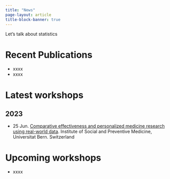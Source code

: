 ```yaml
---
title: "News"
page-layout: article
title-block-banner: true
---
```


Let's talk about statistics

# Recent Publications

-   xxxx
-   xxxx

# Latest workshops

## 2023

-   25 Jun. [Comparative effectiveness and personalized medicine research using real-world data](slides/2023-06-14-Workshop-Bern/seminar.html). Institute of Social and Preventive Medicine, Universitat Bern. Switzerland

# Upcoming workshops

-   xxxx
